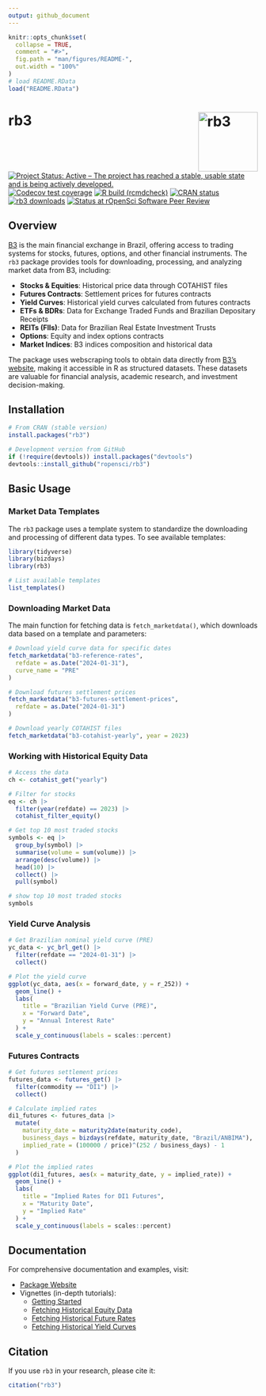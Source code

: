 ```yaml
---
output: github_document
---
```


<!-- README.md is generated from README.Rmd. Please edit that file -->

```r
knitr::opts_chunk$set(
  collapse = TRUE,
  comment = "#>",
  fig.path = "man/figures/README-",
  out.width = "100%"
)
# load README.RData
load("README.RData")
```

# rb3 <img src="man/figures/logo.png" align="right" width="120" alt="rb3" />

<!-- badges: start -->
[![Project Status: Active – The project has reached a stable, usable state and is being actively developed.](https://www.repostatus.org/badges/latest/active.svg)](https://www.repostatus.org/#active)
[![Codecov test coverage](https://codecov.io/gh/wilsonfreitas/rb3/branch/main/graph/badge.svg)](https://app.codecov.io/gh/wilsonfreitas/rb3?branch=main)
[![R build (rcmdcheck)](https://github.com/ropensci/rb3/workflows/R-CMD-check/badge.svg)](https://github.com/ropensci/rb3/actions)
[![CRAN status](https://www.r-pkg.org/badges/version/rb3)](https://CRAN.R-project.org/package=rb3)
[![rb3 downloads](https://cranlogs.r-pkg.org/badges/rb3)](https://cran.r-project.org/package=rb3)
[![Status at rOpenSci Software Peer Review](https://badges.ropensci.org/534_status.svg)](https://github.com/ropensci/software-review/issues/534)
<!-- badges: end -->

## Overview

[B3](https://www.b3.com.br) is the main financial exchange in Brazil, offering access to trading systems for stocks, futures, options, and other financial instruments. The `rb3` package provides tools for downloading, processing, and analyzing market data from B3, including:

- **Stocks & Equities**: Historical price data through COTAHIST files
- **Futures Contracts**: Settlement prices for futures contracts
- **Yield Curves**: Historical yield curves calculated from futures contracts
- **ETFs & BDRs**: Data for Exchange Traded Funds and Brazilian Depositary Receipts
- **REITs (FIIs)**: Data for Brazilian Real Estate Investment Trusts
- **Options**: Equity and index options contracts
- **Market Indices**: B3 indices composition and historical data

The package uses webscraping tools to obtain data directly from [B3's website](https://www.b3.com.br), making it accessible in R as structured datasets. These datasets are valuable for financial analysis, academic research, and investment decision-making.

## Installation

```r
# From CRAN (stable version)
install.packages("rb3")

# Development version from GitHub
if (!require(devtools)) install.packages("devtools")
devtools::install_github("ropensci/rb3")
```

## Basic Usage

### Market Data Templates

The `rb3` package uses a template system to standardize the downloading and processing of different data types. To see available templates:

```r
library(tidyverse)
library(bizdays)
library(rb3)

# List available templates
list_templates()
```

### Downloading Market Data

The main function for fetching data is `fetch_marketdata()`, which downloads data based on a template and parameters:

```r
# Download yield curve data for specific dates
fetch_marketdata("b3-reference-rates",
  refdate = as.Date("2024-01-31"),
  curve_name = "PRE"
)

# Download futures settlement prices
fetch_marketdata("b3-futures-settlement-prices",
  refdate = as.Date("2024-01-31")
)

# Download yearly COTAHIST files
fetch_marketdata("b3-cotahist-yearly", year = 2023)
```

### Working with Historical Equity Data

```r
# Access the data
ch <- cotahist_get("yearly")

# Filter for stocks
eq <- ch |>
  filter(year(refdate) == 2023) |>
  cotahist_filter_equity()

# Get top 10 most traded stocks
symbols <- eq |>
  group_by(symbol) |>
  summarise(volume = sum(volume)) |>
  arrange(desc(volume)) |>
  head(10) |>
  collect() |>
  pull(symbol)

# show top 10 most traded stocks
symbols
```

### Yield Curve Analysis

```r
# Get Brazilian nominal yield curve (PRE)
yc_data <- yc_brl_get() |>
  filter(refdate == "2024-01-31") |>
  collect()

# Plot the yield curve
ggplot(yc_data, aes(x = forward_date, y = r_252)) +
  geom_line() +
  labs(
    title = "Brazilian Yield Curve (PRE)",
    x = "Forward Date",
    y = "Annual Interest Rate"
  ) +
  scale_y_continuous(labels = scales::percent)
```

### Futures Contracts

```r
# Get futures settlement prices
futures_data <- futures_get() |>
  filter(commodity == "DI1") |>
  collect()

# Calculate implied rates
di1_futures <- futures_data |>
  mutate(
    maturity_date = maturity2date(maturity_code),
    business_days = bizdays(refdate, maturity_date, "Brazil/ANBIMA"),
    implied_rate = (100000 / price)^(252 / business_days) - 1
  )

# Plot the implied rates
ggplot(di1_futures, aes(x = maturity_date, y = implied_rate)) +
  geom_line() +
  labs(
    title = "Implied Rates for DI1 Futures",
    x = "Maturity Date",
    y = "Implied Rate"
  ) +
  scale_y_continuous(labels = scales::percent)
```

## Documentation

For comprehensive documentation and examples, visit:

- [Package Website](https://ropensci.github.io/rb3/)
- Vignettes (in-depth tutorials):
  - [Getting Started](https://ropensci.github.io/rb3/articles/Getting-started.html)
  - [Fetching Historical Equity Data](https://ropensci.github.io/rb3/articles/Fetching-historical-equity-data.html)
  - [Fetching Historical Future Rates](https://ropensci.github.io/rb3/articles/Fetching-historical-future-rates.html)
  - [Fetching Historical Yield Curves](https://ropensci.github.io/rb3/articles/Fetching-historical-yield-curve.html)

## Citation

If you use `rb3` in your research, please cite it:

```r
citation("rb3")
```